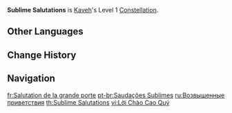 {{Constellation Infobox
|image         = Constellation Sublime Salutations.png
|character     = Kaveh
|level         = 1
|description   = Within 3s after using [[Artistic Ingenuity]], Kaveh's {{Color|[[Dendro RES]]}} and [[Incoming Healing Bonus]] will be increased by 50% and 25% respectively.
|utility1      = Dendro RES Increase
|utility2      = Incoming Healing Bonus
}}
'''Sublime Salutations''' is [[Kaveh]]'s Level 1 [[Constellation]].

==Other Languages==
{{Other Languages
|en        = Sublime Salutations
|zhs       = 高门的谒礼
|zhs_rm    = Gāomén de Yèlǐ
|zht       = 高門的謁禮
|zht_rm    = Gāomén de Yèlǐ
|zh_tl     = Greetings of {{w|Sublime Porte}}
|ja        = イーワーンにて謁見
|ja_rm     = Iiwaan nite Ekken
|ja_tl     = Audience at {{w|Iwan}}
|ko        = 이완의 문
|ko_rm     = 
|ko_tl     = 
|es        = Modales pudientes
|es_tl     = Rich Manners
|fr        = Salutation de la grande porte
|fr_tl     = Salutation of the Great Door
|ru        = Возвышенные приветствия
|ru_tl     = Sublime Salutations
|th        = Sublime Salutations
|vi        = Lời Chào Cao Quý
|vi_tl     = Noble Greetings
|de        = Erhabener Gruß
|de_tl     = Sublime Salutation
|id        = Sublime Salutations
|pt        = Saudações Sublimes
|pt_tl     = 
|tr        = Yücelten Övgüler
|tr_tl     = Sublime Cumpliments
|it        = Saluti eccelsi
|it_tl     = 
}}

==Change History==
{{Change History|3.6}}

==Navigation==
{{Talent Navbox|Kaveh}}

[[fr:Salutation de la grande porte]]
[[pt-br:Saudações Sublimes]]
[[ru:Возвышенные приветствия]]
[[th:Sublime Salutations]]
[[vi:Lời Chào Cao Quý]]